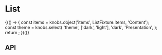 
<Meta title="Components/List" component={List} />

# List

<Canvas>
  <Story name="Base component">
    {(() => {
      const items = knobs.object('items', ListFixture.items, 'Content');
      const theme = knobs.select(
        'theme',
        ['dark', 'light'],
        'dark',
        'Presentation',
      );
      return <List items={items} theme={theme} />;
    })()}
  </Story>
</Canvas>

## API

<ArgsTable of={List} />
